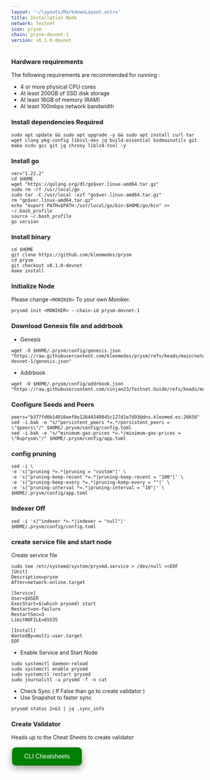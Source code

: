 ```yaml
---
layout: '~/layouts/MarkdownLayout.astro'
title: Installation Node
network: Testnet
icon: prysm
chain: prysm-devnet-1
version: v0.1.0-devnet
---
```


### Hardware requirements

The following requirements are recommended for running :

- 4 or more physical CPU cores
- At least 200GB of SSD disk storage
- At least 16GB of memory (RAM)
- At least 100mbps network bandwidth


### Install dependencies Required

```
sudo apt update && sudo apt upgrade -y && sudo apt install curl tar wget clang pkg-config libssl-dev jq build-essential bsdmainutils git make ncdu gcc git jq chrony liblz4-tool -y
```

### Install go

```
ver="1.22.2"
cd $HOME
wget "https://golang.org/dl/go$ver.linux-amd64.tar.gz"
sudo rm -rf /usr/local/go
sudo tar -C /usr/local -xzf "go$ver.linux-amd64.tar.gz"
rm "go$ver.linux-amd64.tar.gz"
echo "export PATH=$PATH:/usr/local/go/bin:$HOME/go/bin" >> ~/.bash_profile
source ~/.bash_profile
go version
```

### Install binary

```
cd $HOME
git clone https://github.com/kleomedes/prysm
cd prysm
git checkout v0.1.0-devnet
make install
```

### Initialize Node

Please change `<MONIKER>` To your own Moniker.

```
prysmd init <MONIKER> --chain-id prysm-devnet-1
```

### Download Genesis file and addrbook

- Genesis

```
wget -O $HOME/.prysm/config/genesis.json "https://raw.githubusercontent.com/kleomedes/prysm/refs/heads/main/network/prysm-devnet-1/genesis.json"
```
- Addrbook
```
wget -O $HOME/.prysm/config/addrbook.json "https://raw.githubusercontent.com/vinjan23/Testnet.Guide/refs/heads/main/Prysm/addrbook.json"
```

### Configure Seeds and Peers

```
peers="b377fd0b14816eef8e12644340845c127d1e7d93@dns.kleomed.es:26656"
sed -i.bak -e "s/^persistent_peers *=.*/persistent_peers = \"$peers\"/" $HOME/.prysm/config/config.toml
sed -i.bak -e "s/^minimum-gas-prices *=.*/minimum-gas-prices = \"0uprysm\"/" $HOME/.prysm/config/app.toml
```

### config pruning

```
sed -i \
-e 's|^pruning *=.*|pruning = "custom"|' \
-e 's|^pruning-keep-recent *=.*|pruning-keep-recent = "100"|' \
-e 's|^pruning-keep-every *=.*|pruning-keep-every = ""|' \
-e 's|^pruning-interval *=.*|pruning-interval = "10"|' \
$HOME/.prysm/config/app.toml
```

### Indexer Off

```
sed -i 's|^indexer *=.*|indexer = "null"|' $HOME/.prysm/config/config.toml
```

### create service file and start node

Create service file

```
sudo tee /etc/systemd/system/prysmd.service > /dev/null <<EOF
[Unit]
Description=prysm
After=network-online.target

[Service]
User=$USER
ExecStart=$(which prysmd) start
Restart=on-failure
RestartSec=3
LimitNOFILE=65535

[Install]
WantedBy=multi-user.target
EOF
```

- Enable Service and Start Node

```
sudo systemctl daemon-reload
sudo systemctl enable prysmd
sudo systemctl restart prysmd
sudo journalctl -u prysmd -f -o cat
```

- Check Sync ( If False than go to create validator )
- Use Snapshot to faster sync

```
prysmd status 2>&1 | jq .sync_info
```


### Create Validator

Heads up to the Cheat Sheets to create validator

<a href="https://service.vinjan.xyz/testnet/prysmy/cheat" target="_blank">
  <button style="background-color: green; border: none; color: white; padding: 15px 32px; text-align: center; text-decoration: none; display: inline-block; font-size: 16px; margin: 4px 2px; cursor: pointer; border-radius: 10px; box-shadow: 0 8px 16px 0 rgba(0,0,0,0.2), 0 6px 20px 0 rgba(0,0,0,0.19);" onmouseover="this.style.boxShadow='0 0 0 4px rgba(0,255,0,0.5)'" onmouseout="this.style.boxShadow='0 8px 16px 0 rgba(0,0,0,0.2), 0 6px 20px 0 rgba(0,0,0,0.19)'">CLI Cheatsheets</button>
</a>
